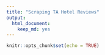 ```yaml
---
title: "Scraping TA Hotel Reviews"
output:
  html_document:
    keep_md: yes
---
```


```r
knitr::opts_chunk$set(echo = TRUE)
```



